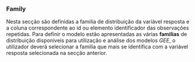 ### **Family**

Nesta secção são definidas a familia de distribuição da variável resposta e a coluna correspondente ao id ou elemento identificador das observações repetidas.
Para definir o modelo estão apresentadas as várias **familias** de distribuição disponíveis para utilização e análise dos modelos *GEE*, o utilizador deverá selecionar a familia que mais se identifica com a variável resposta selecionada na secção anterior.